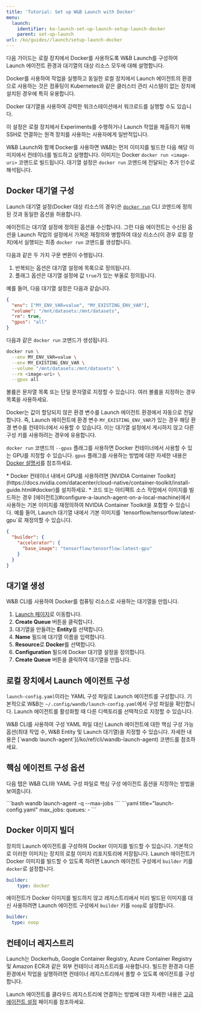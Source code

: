```yaml
---
title: 'Tutorial: Set up W&B Launch with Docker'
menu:
  launch:
    identifier: ko-launch-set-up-launch-setup-launch-docker
    parent: set-up-launch
url: /ko/guides//launch/setup-launch-docker
---
```


다음 가이드는 로컬 장치에서 Docker를 사용하도록 W&B Launch를 구성하여 Launch 에이전트 환경과 대기열의 대상 리소스 모두에 대해 설명합니다.

Docker를 사용하여 작업을 실행하고 동일한 로컬 장치에서 Launch 에이전트의 환경으로 사용하는 것은 컴퓨팅이 Kubernetes와 같은 클러스터 관리 시스템이 없는 장치에 설치된 경우에 특히 유용합니다.

Docker 대기열을 사용하여 강력한 워크스테이션에서 워크로드를 실행할 수도 있습니다.

<Note>
이 설정은 로컬 장치에서 Experiments를 수행하거나 Launch 작업을 제출하기 위해 SSH로 연결하는 원격 장치를 사용하는 사용자에게 일반적입니다.
</Note>

W&B Launch와 함께 Docker를 사용하면 W&B는 먼저 이미지를 빌드한 다음 해당 이미지에서 컨테이너를 빌드하고 실행합니다. 이미지는 Docker `docker run <image-uri>` 코맨드로 빌드됩니다. 대기열 설정은 `docker run` 코맨드에 전달되는 추가 인수로 해석됩니다.

## Docker 대기열 구성

Launch 대기열 설정(Docker 대상 리소스의 경우)은 [`docker run`](/ko/ref/cli/wandb-docker-run) CLI 코맨드에 정의된 것과 동일한 옵션을 허용합니다.

에이전트는 대기열 설정에 정의된 옵션을 수신합니다. 그런 다음 에이전트는 수신된 옵션을 Launch 작업의 설정에서 가져온 재정의와 병합하여 대상 리소스(이 경우 로컬 장치)에서 실행되는 최종 `docker run` 코맨드를 생성합니다.

다음과 같은 두 가지 구문 변환이 수행됩니다.

1. 반복되는 옵션은 대기열 설정에 목록으로 정의됩니다.
2. 플래그 옵션은 대기열 설정에 값 `true`가 있는 부울로 정의됩니다.

예를 들어, 다음 대기열 설정은 다음과 같습니다.

```json
{
  "env": ["MY_ENV_VAR=value", "MY_EXISTING_ENV_VAR"],
  "volume": "/mnt/datasets:/mnt/datasets",
  "rm": true,
  "gpus": "all"
}
```

다음과 같은 `docker run` 코맨드가 생성됩니다.

```bash
docker run \
  --env MY_ENV_VAR=value \
  --env MY_EXISTING_ENV_VAR \
  --volume "/mnt/datasets:/mnt/datasets" \
  --rm <image-uri> \
  --gpus all
```

볼륨은 문자열 목록 또는 단일 문자열로 지정할 수 있습니다. 여러 볼륨을 지정하는 경우 목록을 사용하세요.

Docker는 값이 할당되지 않은 환경 변수를 Launch 에이전트 환경에서 자동으로 전달합니다. 즉, Launch 에이전트에 환경 변수 `MY_EXISTING_ENV_VAR`가 있는 경우 해당 환경 변수를 컨테이너에서 사용할 수 있습니다. 이는 대기열 설정에서 게시하지 않고 다른 구성 키를 사용하려는 경우에 유용합니다.

`docker run` 코맨드의 `--gpus` 플래그를 사용하면 Docker 컨테이너에서 사용할 수 있는 GPU를 지정할 수 있습니다. `gpus` 플래그를 사용하는 방법에 대한 자세한 내용은 [Docker 설명서](https://docs.docker.com/config/containers/resource_constraints/#gpu)를 참조하세요.

<Note>
* Docker 컨테이너 내에서 GPU를 사용하려면 [NVIDIA Container Toolkit](https://docs.nvidia.com/datacenter/cloud-native/container-toolkit/install-guide.html#docker)를 설치하세요.
* 코드 또는 아티팩트 소스 작업에서 이미지를 빌드하는 경우 [에이전트](#configure-a-launch-agent-on-a-local-machine)에서 사용하는 기본 이미지를 재정의하여 NVIDIA Container Toolkit을 포함할 수 있습니다.
  예를 들어, Launch 대기열 내에서 기본 이미지를 `tensorflow/tensorflow:latest-gpu`로 재정의할 수 있습니다.

  ```json
  {
    "builder": {
      "accelerator": {
        "base_image": "tensorflow/tensorflow:latest-gpu"
      }
    }
  }
  ```
</Note>

## 대기열 생성

W&B CLI를 사용하여 Docker를 컴퓨팅 리소스로 사용하는 대기열을 만듭니다.

1. [Launch 페이지](https://wandb.ai/launch)로 이동합니다.
2. **Create Queue** 버튼을 클릭합니다.
3. 대기열을 만들려는 **Entity**를 선택합니다.
4. **Name** 필드에 대기열 이름을 입력합니다.
5. **Resource**로 **Docker**를 선택합니다.
6. **Configuration** 필드에 Docker 대기열 설정을 정의합니다.
7. **Create Queue** 버튼을 클릭하여 대기열을 만듭니다.

## 로컬 장치에서 Launch 에이전트 구성

`launch-config.yaml`이라는 YAML 구성 파일로 Launch 에이전트를 구성합니다. 기본적으로 W&B는 `~/.config/wandb/launch-config.yaml`에서 구성 파일을 확인합니다. Launch 에이전트를 활성화할 때 다른 디렉토리를 선택적으로 지정할 수 있습니다.

<Note>
W&B CLI를 사용하여 구성 YAML 파일 대신 Launch 에이전트에 대한 핵심 구성 가능 옵션(최대 작업 수, W&B Entity 및 Launch 대기열)을 지정할 수 있습니다. 자세한 내용은 [`wandb launch-agent`](/ko/ref/cli/wandb-launch-agent) 코맨드를 참조하세요.
</Note>

## 핵심 에이전트 구성 옵션

다음 탭은 W&B CLI와 YAML 구성 파일로 핵심 구성 에이전트 옵션을 지정하는 방법을 보여줍니다.

<Tabs>
<Tab title="Tab">
```bash
wandb launch-agent -q <queue-name> --max-jobs <n>
```
</Tab>
<Tab title="Tab">
```yaml title="launch-config.yaml"
max_jobs: <n concurrent jobs>
queues:
	- <queue-name>
```
</Tab>
</Tabs>

## Docker 이미지 빌더

장치의 Launch 에이전트를 구성하여 Docker 이미지를 빌드할 수 있습니다. 기본적으로 이러한 이미지는 장치의 로컬 이미지 리포지토리에 저장됩니다. Launch 에이전트가 Docker 이미지를 빌드할 수 있도록 하려면 Launch 에이전트 구성에서 `builder` 키를 `docker`로 설정합니다.

```yaml title="launch-config.yaml"
builder:
	type: docker
```

에이전트가 Docker 이미지를 빌드하지 않고 레지스트리에서 미리 빌드된 이미지를 대신 사용하려면 Launch 에이전트 구성에서 `builder` 키를 `noop`로 설정합니다.

```yaml title="launch-config.yaml"
builder:
  type: noop
```

## 컨테이너 레지스트리

Launch는 Dockerhub, Google Container Registry, Azure Container Registry 및 Amazon ECR과 같은 외부 컨테이너 레지스트리를 사용합니다.
빌드한 환경과 다른 환경에서 작업을 실행하려면 컨테이너 레지스트리에서 풀할 수 있도록 에이전트를 구성합니다.

Launch 에이전트를 클라우드 레지스트리에 연결하는 방법에 대한 자세한 내용은 [고급 에이전트 설정](/ko/./setup-agent-advanced#agent-configuration) 페이지를 참조하세요.
